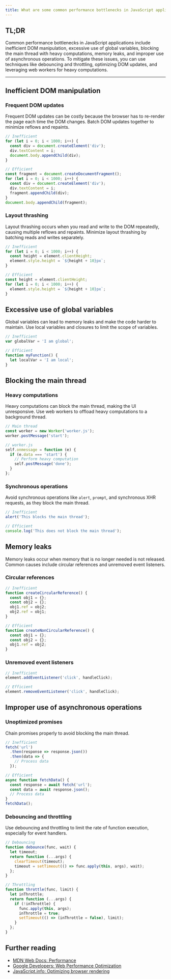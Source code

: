 ```yaml
---
title: What are some common performance bottlenecks in JavaScript applications?
---
```


## TL;DR

Common performance bottlenecks in JavaScript applications include inefficient DOM manipulation, excessive use of global variables, blocking the main thread with heavy computations, memory leaks, and improper use of asynchronous operations. To mitigate these issues, you can use techniques like debouncing and throttling, optimizing DOM updates, and leveraging web workers for heavy computations.

---

## Inefficient DOM manipulation

### Frequent DOM updates

Frequent DOM updates can be costly because the browser has to re-render the page each time the DOM changes. Batch DOM updates together to minimize reflows and repaints.

```javascript
// Inefficient
for (let i = 0; i < 1000; i++) {
  const div = document.createElement('div');
  div.textContent = i;
  document.body.appendChild(div);
}

// Efficient
const fragment = document.createDocumentFragment();
for (let i = 0; i < 1000; i++) {
  const div = document.createElement('div');
  div.textContent = i;
  fragment.appendChild(div);
}
document.body.appendChild(fragment);
```

### Layout thrashing

Layout thrashing occurs when you read and write to the DOM repeatedly, causing multiple reflows and repaints. Minimize layout thrashing by batching reads and writes separately.

```javascript
// Inefficient
for (let i = 0; i < 1000; i++) {
  const height = element.clientHeight;
  element.style.height = `${height + 10}px`;
}

// Efficient
const height = element.clientHeight;
for (let i = 0; i < 1000; i++) {
  element.style.height = `${height + 10}px`;
}
```

## Excessive use of global variables

Global variables can lead to memory leaks and make the code harder to maintain. Use local variables and closures to limit the scope of variables.

```javascript
// Inefficient
var globalVar = 'I am global';

// Efficient
function myFunction() {
  let localVar = 'I am local';
}
```

## Blocking the main thread

### Heavy computations

Heavy computations can block the main thread, making the UI unresponsive. Use web workers to offload heavy computations to a background thread.

```javascript
// Main thread
const worker = new Worker('worker.js');
worker.postMessage('start');

// worker.js
self.onmessage = function (e) {
  if (e.data === 'start') {
    // Perform heavy computation
    self.postMessage('done');
  }
};
```

### Synchronous operations

Avoid synchronous operations like `alert`, `prompt`, and synchronous XHR requests, as they block the main thread.

```javascript
// Inefficient
alert('This blocks the main thread');

// Efficient
console.log('This does not block the main thread');
```

## Memory leaks

Memory leaks occur when memory that is no longer needed is not released. Common causes include circular references and unremoved event listeners.

### Circular references

```javascript
// Inefficient
function createCircularReference() {
  const obj1 = {};
  const obj2 = {};
  obj1.ref = obj2;
  obj2.ref = obj1;
}

// Efficient
function createNonCircularReference() {
  const obj1 = {};
  const obj2 = {};
  obj1.ref = obj2;
}
```

### Unremoved event listeners

```javascript
// Inefficient
element.addEventListener('click', handleClick);

// Efficient
element.removeEventListener('click', handleClick);
```

## Improper use of asynchronous operations

### Unoptimized promises

Chain promises properly to avoid blocking the main thread.

```javascript
// Inefficient
fetch('url')
  .then(response => response.json())
  .then(data => {
    // Process data
  });

// Efficient
async function fetchData() {
  const response = await fetch('url');
  const data = await response.json();
  // Process data
}
fetchData();
```

### Debouncing and throttling

Use debouncing and throttling to limit the rate of function execution, especially for event handlers.

```javascript
// Debouncing
function debounce(func, wait) {
  let timeout;
  return function (...args) {
    clearTimeout(timeout);
    timeout = setTimeout(() => func.apply(this, args), wait);
  };
}

// Throttling
function throttle(func, limit) {
  let inThrottle;
  return function (...args) {
    if (!inThrottle) {
      func.apply(this, args);
      inThrottle = true;
      setTimeout(() => (inThrottle = false), limit);
    }
  };
}
```

## Further reading

- [MDN Web Docs: Performance](https://developer.mozilla.org/en-US/docs/Web/Performance)
- [Google Developers: Web Performance Optimization](https://developers.google.com/web/fundamentals/performance)
- [JavaScript.info: Optimizing browser rendering](https://javascript.info/rendering)


